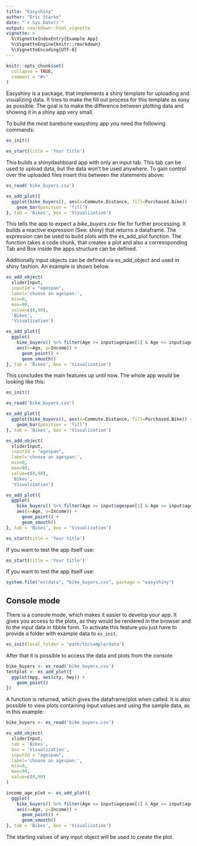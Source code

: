 ```yaml
---
title: "Easyshiny"
author: "Eric Starke"
date: "`r Sys.Date()`"
output: rmarkdown::html_vignette
vignette: >
  %\VignetteIndexEntry{Example App}
  %\VignetteEngine{knitr::rmarkdown}
  %\VignetteEncoding{UTF-8}
---
```


```r
knitr::opts_chunk$set(
  collapse = TRUE,
  comment = "#>"
)
```

Easyshiny is a package, that implements a shiny template for uploading and visualizing data. It tries to make the fill out process for this template as easy as possible. The goal is to make the difference between plotting data and showing it in a shiny app very small.

To build the most barebone easyshiny app you need the following commands:

```r
es_init()

es_start(title = 'Your title')
```

This builds a shinydashboard app with only an input tab. This tab can be used to upload data, but the data won't be used anywhere.
To gain control over the uploaded files insert this between the statements above:

```r
es_read('bike_buyers.csv')

es_add_plot({
  ggplot(bike_buyers(), aes(x=Commute.Distance, fill=Purchased.Bike)) +
    geom_bar(position = 'fill')
}, tab = 'Bikes', box = 'Visualization')

```

This tells the app to expect a *bike_buyers.csv* file for further processing. It builds a reactive expression (See: shiny) that returns a dataframe. The expression can be used to build plots with the es_add_plot function. The function takes a code chunk, that creates a plot and also a corresoponding Tab and Box inside the apps structure can be defined.

Additionally input objects can be defined via es_add_object and used in shiny fashion. An example is shown below.

```r
es_add_object(
  sliderInput,
  inputId = "agespan",
  label='choose an agespan:',
  min=0,
  max=90,
  value=c(0,90),
  'Bikes',
  'Visualization')

es_add_plot({
  ggplot(
    bike_buyers() %>% filter(Age >= input$agespan[1] & Age <= input$agespan[2]),
    aes(x=Age, y=Income)) +
      geom_point() +
      geom_smooth()
}, tab = 'Bikes', box = 'Visualization')
```

This concludes the main features up until now. The whole app would be looking like this:

```r
es_init()

es_read('bike_buyers.csv')

es_add_plot({
  ggplot(bike_buyers(), aes(x=Commute.Distance, fill=Purchased.Bike)) +
    geom_bar(position = 'fill')
}, tab = 'Bikes', box = 'Visualization')

es_add_object(
  sliderInput,
  inputId = "agespan",
  label='choose an agespan:',
  min=0,
  max=90,
  value=c(0,90),
  'Bikes',
  'Visualization')

es_add_plot({
  ggplot(
    bike_buyers() %>% filter(Age >= input$agespan[1] & Age <= input$agespan[2]),
    aes(x=Age, y=Income)) +
      geom_point() +
      geom_smooth()
}, tab = 'Bikes', box = 'Visualization')

es_start(title = 'Your title')
```

If you want to test the app itself use: 

```r
es_start(title = 'Your title')
```

If you want to test the app itself use: 

```r
system.file("extdata", "bike_buyers.csv", package = "easyshiny")
```

## Console mode

There is a console mode, which makes it easier to develop your app. 
It gives you access to the plots, as they would be rendered in the browser and to the input data in tibble form.
To activate this feature you just have to provide a folder with example data to `es_init`.

```r
es_init(local_folder = 'path/to/sample/data')
```

After that it is possible to access the data and plots from the console.

```r
bike_buyers <- es_read('bike_buyers.csv')
testplot <- es_add_plot({
  ggplot(mpg, aes(cty, hwy)) +
    geom_point()
})
```

A function is returned, which gives the dataframe/plot when called. 
It is also possible to view plots containing input values and using the sample data,
as in this example:

```r
bike_buyers <- es_read('bike_buyers.csv')

es_add_object(
  sliderInput,
  tab = 'Bikes',
  box = 'Visualization',
  inputId = "agespan",
  label='choose an agespan:',
  min=0,
  max=90,
  value=c(0,90)
)

income_age_plot <- es_add_plot({
  ggplot(
    bike_buyers() %>% filter(Age >= input$agespan[1] & Age <= input$agespan[2]),
    aes(x=Age, y=Income)) +
      geom_point() +
      geom_smooth()
}, tab = 'Bikes', box = 'Visualization')
```

The starting values of any input object will be used to create the plot.
